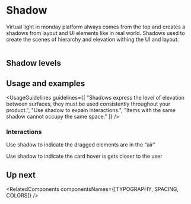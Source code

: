 
<Meta title="Foundations/Shadow" />

# Shadow

Virtual light in monday platform always comes from the top and creates a shadows from layout and UI elements like in real world.
Shadows used to create the scenes of hierarchy and elevation withing the UI and layout.

<img src={shadowsSketch} className="monday-storybook-shadow_overview-image" alt="" />

## Shadow levels

<ShadowLevels />

## Usage and examples

<UsageGuidelines
  guidelines={[
    "Shadows express the level of elevation between surfaces, they must be used consistently throughout your product.",
    "Use shadow to expain interactions.",
    "Items with the same shadow cannot occupy the same space."
  ]}
/>

### Interactions

Use shadow to indicate the dragged elements are in the “air”

<DragShadowExample />

Use shadow to indicate the card hover is gets closer to the user

<CardShadowExample />

## Up next

<RelatedComponents componentsNames={[TYPOGRAPHY, SPACING, COLORS]} />

